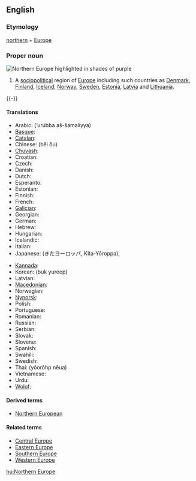 ==English==
{{wikipedia}}

===Etymology===
[[northern]] + [[Europe]]

===Proper noun===
[[Image:Europe-septentrionale.png|thumb|right|Northern Europe highlighted in shades of purple]]
{{en-proper noun|sg=[[northern|Northern]] [[Europe]]}}

# A [[sociopolitical]] region of [[Europe]] including such countries as [[Denmark]], [[Finland]], [[Iceland]], [[Norway]],  [[Sweden]], [[Estonia]], [[Latvia]] and [[Lithuania]].

{{-}}

====Translations====
{{trans-top|Northern Europe}}
* Arabic: {{t|ar|أوروبا الشمالية|sc=Arab}} (’urúbba aš-šamalíyya) {{f}}
* [[Basque]]: {{t|eu|Iparraldeko Europa|xs=Basque}}
* [[Catalan]]: {{t|ca|Europa del Nord}}
* Chinese: {{zh-ts|北歐|北欧}} (běi ōu)
* [[Chuvash]]: {{tø|cv|Çурçĕр Европа|xs=Chuvash}}
* Croatian: {{t|hr|Sjeverna Europa|f}}
* Czech: {{t|cs|Severní Evropa}}
* Danish: {{t|da|Nordeuropa}}
* Dutch: {{t|nl|Noord-Europa}}
* Esperanto: {{t|eo|Nord-Eŭropo|xs=Esperanto}}
* Estonian: {{t|et|Põhja-Euroopa}}
* Finnish: {{t-|fi|Pohjois-Eurooppa}}
* French: {{t|fr|Europe du Nord|f}}
* [[Galician]]: {{t|gl|Europa do norte|f|xs=Galician}}
* Georgian: {{t|ka|ჩრდილოეთი ევროპა|tr=črdiloet‘i evropa|xs=Georgian}}
* German: {{t|de|Nordeuropa|n}}
* Hebrew: {{t|he|צפון אירופה|m|tr=tz'fón eirópah|sc=Hebr}}
* Hungarian: {{t|hu|Észak-Európa}}
* Icelandic: {{t|is|Norður-Evrópa}}
* Italian: {{t-|it|Europa settentrionale|f}}
* Japanese: {{t|ja|北ヨーロッパ|sc=Jpan}} (きたヨーロッパ, Kita-Yōroppa), {{t+|ja|北欧|tr=Hokuō|sc=Jpan}}
{{trans-mid}}
* [[Kannada]]: {{t|kn|ಉತ್ತರ ಯುರೋಪ್|xs=Kannada}}
* Korean: {{t|ko|북유럽|sc=Hang}} (buk yureop)
* Latvian: {{t|lv|Ziemeļeiropa|xs=Latvian}}
* [[Macedonian]]: {{t|mk|Северна Европа|f|tr=Severna Evropa|sc=Cyrl|xs=Macedonian}}
* Norwegian: {{t|no|Nord-Europa}}
* [[Nynorsk]]: {{t|nn|Nord-Europa|xs=Nynorsk}}
* Polish: {{t|pl|Europa Północna|f}}
* Portuguese: {{t|pt|Europa setentrional|f}}
* Romanian: {{t-|ro|Europa de Nord|f}}
* Russian: {{t|ru|Северная Европа|f|tr=Sévernaja Jevrópa|sc=Cyrl}}
* Serbian: {{t|sr|Северна Европа|f|tr=Severna Evropa|sc=Cyrl}}
* Slovak: {{t|sk|Severná Európa|f}}
* Slovene: {{t|sl|Severna Evropa|f}}
* Spanish: {{t|es|Europa del Norte|f}}
* Swahili: {{t|sw|Ulaya ya Kazkazini|xs=Swahili}}
* Swedish: {{t|sv|Nordeuropa|c}}
* Thai: {{t|th|ยุโรปเหนือ|xs=Thai}} (yóorôhp nĕua)
* Vietnamese: {{t|vi|Bắc Âu|xs=Vietnamese}}
* Urdu: {{t|ur|شمالی یورپ|sc=ur-Arab|xs=Urdu}}
* [[Wolof]]: {{t|wo|Bëj-gànnaaru Tugal|xs=Wolof}}
{{trans-bot}}

====Derived terms====
* [[Northern European]]

====Related terms====
* [[Central Europe]]
* [[Eastern Europe]]
* [[Southern Europe]]
* [[Western Europe]]

[[hu:Northern Europe]]